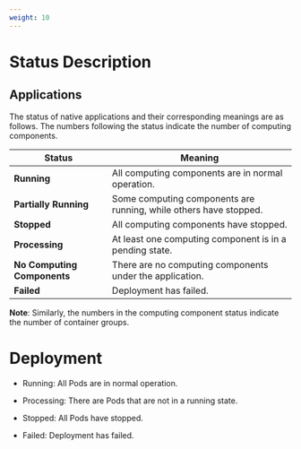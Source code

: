 ```yaml
---
weight: 10
---
```


# Status Description

## Applications

The status of native applications and their corresponding meanings are as follows. The numbers following the status indicate the number of computing components.

| Status        | Meaning                        |
| --------- | ------------------------- |
| **Running**   | All computing components are in normal operation.          |
| **Partially Running**  | Some computing components are running, while others have stopped.      |
| **Stopped**   | All computing components have stopped.               |
| **Processing**   | At least one computing component is in a pending state. |
| **No Computing Components** | There are no computing components under the application.                |
| **Failed**    | Deployment has failed.                     |

**Note**: Similarly, the numbers in the computing component status indicate the number of container groups.

# Deployment

- Running: All Pods are in normal operation.

- Processing: There are Pods that are not in a running state.

- Stopped: All Pods have stopped.

- Failed: Deployment has failed.
